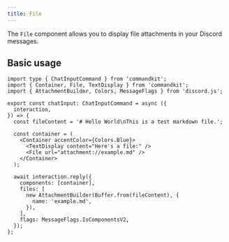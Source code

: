 ```yaml
---
title: File
---
```


The `File` component allows you to display file attachments in your
Discord messages.

## Basic usage

```tsx title="src/app/commands/file-example.tsx"
import type { ChatInputCommand } from 'commandkit';
import { Container, File, TextDisplay } from 'commandkit';
import { AttachmentBuilder, Colors, MessageFlags } from 'discord.js';

export const chatInput: ChatInputCommand = async ({
  interaction,
}) => {
  const fileContent = '# Hello World\nThis is a test markdown file.';

  const container = (
    <Container accentColor={Colors.Blue}>
      <TextDisplay content="Here's a file:" />
      <File url="attachment://example.md" />
    </Container>
  );

  await interaction.reply({
    components: [container],
    files: [
      new AttachmentBuilder(Buffer.from(fileContent), {
        name: 'example.md',
      }),
    ],
    flags: MessageFlags.IsComponentsV2,
  });
};
```
